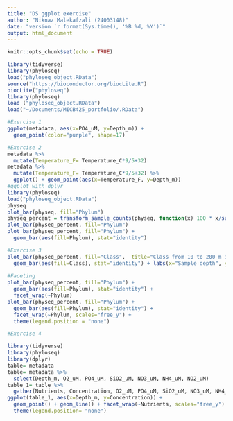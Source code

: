 ```yaml
---
title: "DS ggplot exercise"
author: "Niknaz Malekafzali (24003148)"
date: "version `r format(Sys.time(), '%B %d, %Y')`"
output: html_document
---
```


```r
knitr::opts_chunk$set(echo = TRUE)
```

```r
library(tidyverse)
library(phyloseq)
load("phyloseq_object.RData")  
source("https://bioconductor.org/biocLite.R")
biocLite("phyloseq")
library(phyloseq)
load ("phyloseq_object.RData")
load("~/Documents/MICB425_portfolio/.RData")

#Exercise 1
ggplot(metadata, aes(x=PO4_uM, y=Depth_m)) +
  geom_point(color="purple", shape=17)

#Exercise 2
metadata %>%
  mutate(Temperature_F= Temperature_C*9/5+32)
metadata %>% 
  mutate(Temperature_F= Temperature_C*9/5+32) %>% 
  ggplot() + geom_point(aes(x=Temperature_F, y=Depth_m))
#ggplot with dplyr
library(phyloseq)
load("phyloseq_object.RData")
physeq
plot_bar(physeq, fill="Phylum")
physeq_percent = transform_sample_counts(physeq, function(x) 100 * x/sum(x))
plot_bar(physeq_percent, fill="Phylum")
plot_bar(physeq_percent, fill="Phylum") + 
  geom_bar(aes(fill=Phylum), stat="identity")

#Exercise 3
plot_bar(physeq_percent, fill="Class",  title="Class from 10 to 200 m in Saanich Inlet") + 
  geom_bar(aes(fill=Class), stat="identity") + labs(x="Sample depth", y="percent relative abundance")
  
#Faceting
plot_bar(physeq_percent, fill="Phylum") +
  geom_bar(aes(fill=Phylum), stat="identity") +
  facet_wrap(~Phylum)
plot_bar(physeq_percent, fill="Phylum") +
  geom_bar(aes(fill=Phylum), stat="identity") +
  facet_wrap(~Phylum, scales="free_y") +
  theme(legend.position = "none")

#Exercise 4

library(tidyverse)
library(phyloseq)
library(dplyr)
table= metadata
table= metadata %>%
  select(Depth_m, O2_uM, PO4_uM, SiO2_uM, NO3_uM, NH4_uM, NO2_uM)
table_1= table %>% 
  gather(Nutrients, Concentration, O2_uM, PO4_uM, SiO2_uM, NO3_uM, NH4_uM, NO2_uM)
ggplot(table_1, aes(x=Depth_m, y=Concentration)) +
  geom_point() + geom_line() + facet_wrap(~Nutrients, scales="free_y") + 
  theme(legend.position= "none") 
```
